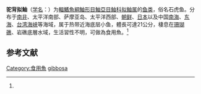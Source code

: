 {{Speciesbox
| name = 驼背拟鲉
| status = NE
| status_system = IUCN3.1
| image = 
| genus = Scorpaenopsis
| species = gibbosa
| authority = (Bloch et Schneider, 1801)<ref name='id8474'>{{cite web| url =http://www.bioinfo.cn/db05/BjdwSpecies.php?action=view&id=8474| title =驼背拟鲉| work =《中国动物物种编目数据库》| publisher =中国科学院微生物研究所| author =中国科学院动物研究所| accessdate =2009-04-16| deadurl =yes| archiveurl =https://web.archive.org/web/20160305060741/http://www.bioinfo.cn/db05/BjdwSpecies.php?action=view&id=8474| archivedate =2016-03-05}}</ref>
| synonyms = *''Scorpaena gibbosa,Bloch & Schneider, 1801''
*''Scorpaenopsis gibbosus,Bloch & Schneider, 1801''
*''Scorpaeopsis gibbosa,Bloch & Schneider, 1801''
*''Scorpaena nesogallica,Cuvier, 1829''
}}

'''驼背拟鲉'''（[[学名|学名]]：{{lang|la|''Scorpaenopsis gibbosa''}}）为[[輻鰭魚綱|輻鰭魚綱]][[鮋形目|鮋形目]][[鮋亞目|鮋亞目]][[鲉科|鲉科]][[拟鲉属|拟鲉属]]的[[鱼类|鱼类]]，俗名石虎鱼。分布于[[南非|南非]]、太平洋南部、萨摩亚岛、太平洋西部、[[朝鲜|朝鲜]]、[[日本|日本]]以及中国[[南海|南海]]、[[东海|东海]]、[[台湾海峡|台湾海峡]]等海域，属于热带近海底层小鱼，體長可達21公分，棲息在[[珊瑚礁|珊瑚礁]]、岩礁底層水域，生活習性不明，可做為食用魚。<ref name='id8474'/>

== 参考文献 ==
{{reflist}}

{{Wikispecies|Scorpaenopsis gibbosa}}
{{Taxonbar|from=Q2468013}}

[[Category:食用魚|Category:食用魚]]
[[Category:拟鲉属|gibbosa]]


{{鮋形目小作品}}